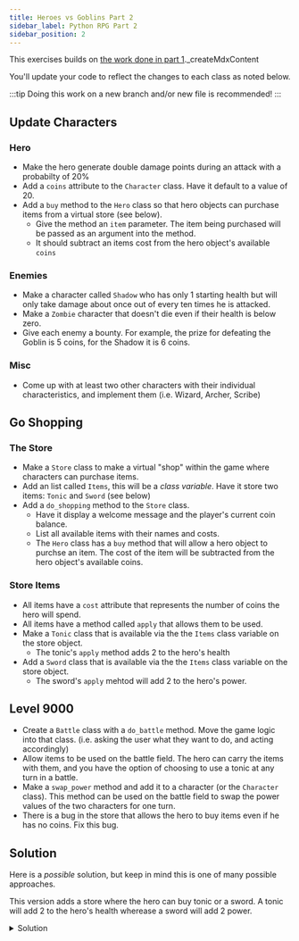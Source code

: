 ```yaml
---
title: Heroes vs Goblins Part 2
sidebar_label: Python RPG Part 2
sidebar_position: 2
---
```


This exercises builds on [the work done in part 1](docs/exercises/python-rpg/part-1/)._createMdxContent

You'll update your code to reflect the changes to each class as noted below.

:::tip
Doing this work on a new branch and/or new file is recommended!
:::

## Update Characters

### Hero

- Make the hero generate double damage points during an attack with a probabilty of 20%
- Add a `coins` attribute to the `Character` class. Have it default to a value of 20.
- Add a `buy` method to the `Hero` class so that hero objects can purchase items from a virtual store (see below).
  - Give the method an `item` parameter. The item being purchased will be passed as an argument into the method.
  - It should subtract an items cost from the hero object's available `coins`

### Enemies

- Make a character called `Shadow` who has only 1 starting health but will only take damage about once out of every ten times he is attacked.
- Make a `Zombie` character that doesn't die even if their health is below zero.
- Give each enemy a bounty. For example, the prize for defeating the Goblin is 5 coins, for the Shadow it is 6 coins.

### Misc

- Come up with at least two other characters with their individual characteristics, and implement them (i.e. Wizard, Archer, Scribe)

## Go Shopping

### The Store

- Make a `Store` class to make a virtual "shop" within the game where characters can purchase items.
- Add an list called `Items`, this will be a _class variable_. Have it store two items: `Tonic` and `Sword` (see below)
- Add a `do_shopping` method to the `Store` class.
  - Have it display a welcome message and the player's current coin balance.
  - List all available items with their names and costs.
  - The `Hero` class has a `buy` method that will allow a hero object to purchse an item. The cost of the item will be subtracted from the hero object's available coins.

### Store Items

- All items have a `cost` attribute that represents the number of coins the hero will spend.
- All items have a method called `apply` that allows them to be used.
- Make a `Tonic` class that is available via the the `Items` class variable on the store object.
  - The tonic's `apply` method adds 2 to the hero's health
- Add a `Sword` class that is available via the the `Items` class variable on the store object.
  - The sword's `apply` mehtod will add 2 to the hero's power.

## Level 9000

- Create a `Battle` class with a `do_battle` method. Move the game logic into that class. (i.e. asking the user what they want to do, and acting accordingly)
- Allow items to be used on the battle field. The hero can carry the items with them, and you have the option of choosing to use a tonic at any turn in a battle.
- Make a `swap_power` method and add it to a character (or the `Character` class). This method can be used on the battle field to swap the power values of the two characters for one turn.
- There is a bug in the store that allows the hero to buy items even if he has no coins. Fix this bug.

## Solution

Here is a _possible_ solution, but keep in mind this is one of many possible approaches.

This version adds a store where the hero can buy tonic or a sword.
A tonic will add 2 to the hero's health wherease a sword will add 2 power.

<details>
    <summary>Solution</summary>
```py
import random
import time

class Character(object):
    def __init__(self):
        self.name = '<undefined>'
        self.health = 10
        self.power = 5
        self.coins = 20

    def alive(self):
        return self.health > 0

    def attack(self, enemy):
        if not self.alive():
            return
        print("%s attacks %s" % (self.name, enemy.name))
        enemy.receive_damage(self.power)
        time.sleep(1.5)

    def receive_damage(self, points):
        self.health -= points
        print("%s received %d damage." % (self.name, points))
        if self.health <= 0:
            print("%s is dead." % self.name)

    def print_status(self):
        print("%s has %d health and %d power." % (self.name, self.health, self.power))

class Hero(Character):
    def __init__(self):
        self.name = 'hero'
        self.health = 10
        self.power = 5
        self.coins = 20

    def restore(self):
        self.health = 10
        print("Hero's heath is restored to %d!" % self.health)
        time.sleep(1)

    def buy(self, item):
        self.coins -= item.cost
        item.apply(hero)

class Goblin(Character):
    def __init__(self):
        self.name = 'goblin'
        self.health = 6
        self.power = 2

class Wizard(Character):
    def __init__(self):
        self.name = 'wizard'
        self.health = 8
        self.power = 1

    def attack(self, enemy):
        swap_power = random.random() > 0.5
        if swap_power:
            print("%s swaps power with %s during attack" % (self.name, enemy.name))
            self.power, enemy.power = enemy.power, self.power
        super(Wizard, self).attack(enemy)
        if swap_power:
            self.power, enemy.power = enemy.power, self.power

class Battle(object):
    def do_battle(self, hero, enemy):
        print("=====================")
        print("Hero faces the %s" % enemy.name)
        print("=====================")
        while hero.alive() and enemy.alive():
            hero.print_status()
            enemy.print_status()
            time.sleep(1.5)
            print("-----------------------")
            print("What do you want to do?")
            print("1. fight %s" % enemy.name)
            print("2. do nothing")
            print("3. flee")
            print("> ",)
            user_input = int(input())
            if user_input == 1:
                hero.attack(enemy)
            elif user_input == 2:
                pass
            elif user_input == 3:
                print("Goodbye.")
                exit(0)
            else:
                print("Invalid input %r" % user_input)
                continue
            enemy.attack(hero)
        if hero.alive():
            print("You defeated the %s" % enemy.name)
            return True
        else:
            print("YOU LOSE!")
            return False

class Tonic(object):
    cost = 5
    name = 'tonic'
    def apply(self, character):
        character.health += 2
        print("%s's health increased to %d." % (character.name, character.health))

class Sword(object):
    cost = 10
    name = 'sword'
    def apply(self, hero):
        hero.power += 2
        print("%s's power increased to %d." % (hero.name, hero.power))

class Store(object):
    # If you define a variable in the scope of a class:
    # This is a class variable and you can access it like
    # Store.items => [Tonic, Sword]
    items = [Tonic, Sword]
    def do_shopping(self, hero):
        while True:
            print("=====================")
            print("Welcome to the store!")
            print("=====================")
            print("You have %d coins." % hero.coins)
            print("What do you want to do?")
            for i in range(len(Store.items)):
                item = Store.items[i]
                print("%d. buy %s (%d)" % (i + 1, item.name, item.cost))
            print("10. leave")
            user_input = int(input("> "))
            if user_input == 10:
                break
            else:
                ItemToBuy = Store.items[user_input - 1]
                item = ItemToBuy()
                hero.buy(item)

hero = Hero()
enemies = [Goblin(), Wizard()]
battle_engine = Battle()
shopping_engine = Store()

for enemy in enemies:
    hero_won = battle_engine.do_battle(hero, enemy)
    if not hero_won:
        print("YOU LOSE!")
        exit(0)
    shopping_engine.do_shopping(hero)

print("YOU WIN!")
```
</details>
